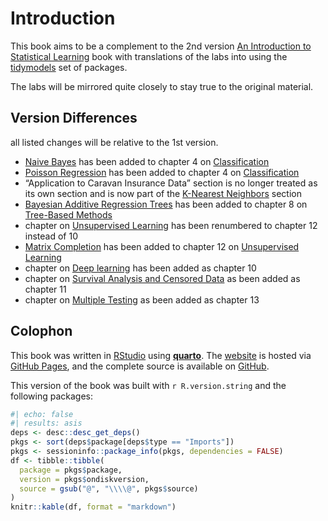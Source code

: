 # Introduction

This book aims to be a complement to the 2nd version [An Introduction to Statistical Learning](https://www.statlearning.com/) book with translations of the labs into using the [tidymodels](https://www.tidymodels.org/) set of packages.

The labs will be mirrored quite closely to stay true to the original material.

## Version Differences {-}

all listed changes will be relative to the 1st version.

- [Naive Bayes](04-classification.qmd#naive-bayes) has been added to chapter 4 on [Classification](04-classification.qmd)
- [Poisson Regression](04-classification.qmd#poisson-regression) has been added to chapter 4 on [Classification](04-classification.qmd)
- "Application to Caravan Insurance Data" section is no longer treated as its own section and is now part of the [K-Nearest Neighbors](04-classification.qmd#k-nearest-neighbors) section
- [Bayesian Additive Regression Trees](08-tree-based-methods.qmd#bayesian-additive-regression-trees) has been added to chapter 8 on [Tree-Based Methods](08-tree-based-methods.qmd)
- chapter on [Unsupervised Learning](12-unsupervised-learning.qmd) has been renumbered to chapter 12 instead of 10
- [Matrix Completion](12-unsupervised-learning.qmd#matrix-completion) has been added to chapter 12 on [Unsupervised Learning](12-unsupervised-learning.qmd)
- chapter on [Deep learning](10-deep-learning.qmd) has been added as chapter 10
- chapter on [Survival Analysis and Censored Data](11-survival-analysis.qmd) as been added as chapter 11
- chapter on [Multiple Testing](13-multiple-testing.qmd) as been added as chapter 13

## Colophon {-}

This book was written in [RStudio](http://www.rstudio.com/ide/) using [**quarto**](https://quarto.org/). The [website](https://emilhvitfeldt.github.io/ISLR-tidymodels-labs/index.html) is hosted via [GitHub Pages](https://pages.github.com/), and the complete source is available on [GitHub](https://github.com/EmilHvitfeldt/ISLR-tidymodels-labs).

This version of the book was built with `r R.version.string` and the following packages:

```r
#| echo: false
#| results: asis
deps <- desc::desc_get_deps()
pkgs <- sort(deps$package[deps$type == "Imports"])
pkgs <- sessioninfo::package_info(pkgs, dependencies = FALSE)
df <- tibble::tibble(
  package = pkgs$package,
  version = pkgs$ondiskversion,
  source = gsub("@", "\\\\@", pkgs$source)
)
knitr::kable(df, format = "markdown")
```
